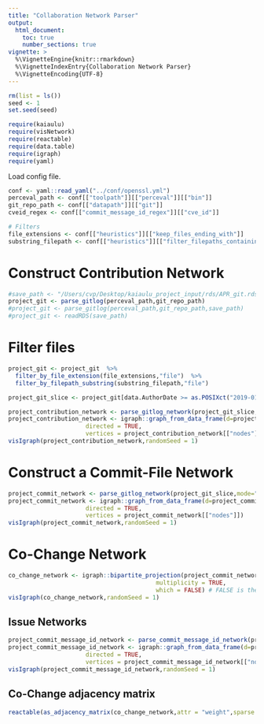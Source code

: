 ```yaml
---
title: "Collaboration Network Parser"
output: 
  html_document:
    toc: true
    number_sections: true
vignette: >
  %\VignetteEngine{knitr::rmarkdown}
  %\VignetteIndexEntry{Collaboration Network Parser}
  %\VignetteEncoding{UTF-8}
---
```


```r
rm(list = ls())
seed <- 1
set.seed(seed)
```

```r
require(kaiaulu)
require(visNetwork)
require(reactable)
require(data.table)
require(igraph)
require(yaml)
```

Load config file.

```r
conf <- yaml::read_yaml("../conf/openssl.yml")
perceval_path <- conf[["toolpath"]][["perceval"]][["bin"]]
git_repo_path <- conf[["datapath"]][["git"]]
cveid_regex <- conf[["commit_message_id_regex"]][["cve_id"]]

# Filters
file_extensions <- conf[["heuristics"]][["keep_files_ending_with"]]
substring_filepath <- conf[["heuristics"]][["filter_filepaths_containing"]]
```

# Construct Contribution Network

```r
#save_path <- "/Users/cvp/Desktop/kaiaulu_project_input/rds/APR_git.rds"
project_git <- parse_gitlog(perceval_path,git_repo_path)
#project_git <- parse_gitlog(perceval_path,git_repo_path,save_path)
#project_git <- readRDS(save_path)
```

# Filter files

```r
project_git <- project_git  %>%
  filter_by_file_extension(file_extensions,"file")  %>% 
  filter_by_filepath_substring(substring_filepath,"file")
```


```r
project_git_slice <- project_git[data.AuthorDate >= as.POSIXct("2019-01-01", format = "%Y-%m-%d",tz = "UTC") & data.AuthorDate < as.POSIXct("2019-01-31", format = "%Y-%m-%d",tz = "UTC")]

project_contribution_network <- parse_gitlog_network(project_git_slice,mode="author")
project_contribution_network <- igraph::graph_from_data_frame(d=project_contribution_network[["edgelist"]], 
                      directed = TRUE, 
                      vertices = project_contribution_network[["nodes"]])
visIgraph(project_contribution_network,randomSeed = 1)
```


# Construct a Commit-File Network

```r
project_commit_network <- parse_gitlog_network(project_git_slice,mode="commit")
project_commit_network <- igraph::graph_from_data_frame(d=project_commit_network[["edgelist"]], 
                      directed = TRUE, 
                      vertices = project_commit_network[["nodes"]])
visIgraph(project_commit_network,randomSeed = 1)
```

# Co-Change Network

```r
co_change_network <- igraph::bipartite_projection(project_commit_network,
                                          multiplicity = TRUE,
                                          which = FALSE) # FALSE is the file projection
visIgraph(co_change_network,randomSeed = 1)
```

## Issue Networks

```r
project_commit_message_id_network <- parse_commit_message_id_network(project_git,commit_message_id_regex = cveid_regex)
project_commit_message_id_network <- igraph::graph_from_data_frame(d=project_commit_message_id_network[["edgelist"]], 
                      directed = TRUE, 
                      vertices = project_commit_message_id_network[["nodes"]])
visIgraph(project_commit_message_id_network,randomSeed = 1)
```


## Co-Change adjacency matrix 

```r
reactable(as_adjacency_matrix(co_change_network,attr = "weight",sparse = F))
```
